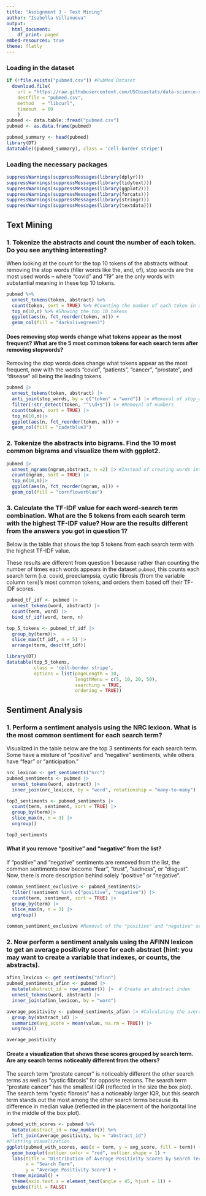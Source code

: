 ```yaml
---
title: "Assignment 3 - Text Mining"
author: "Isabella Villanueva"
output:
  html_document:
    df_print: paged
embed-resources: true
theme: flatly
---
```


### Loading in the dataset 
```r
if (!file.exists("pubmed.csv")) #PubMed Dataset
  download.file(
    url = "https://raw.githubusercontent.com/USCbiostats/data-science-data/master/03_pubmed/pubmed.csv",
    destfile = "pubmed.csv",
    method   = "libcurl",
    timeout  = 60
    )
pubmed <- data.table::fread("pubmed.csv")
pubmed <- as.data.frame(pubmed)

pubmed_summary <- head(pubmed)
library(DT)
datatable((pubmed_summary), class = 'cell-border stripe')
```
### Loading the necessary packages
```r
suppressWarnings(suppressMessages(library(dplyr)))
suppressWarnings(suppressMessages(library(tidytext)))
suppressWarnings(suppressMessages(library(ggplot2)))
suppressWarnings(suppressMessages(library(forcats)))
suppressWarnings(suppressMessages(library(stringr)))
suppressWarnings(suppressMessages(library(textdata)))
```

## Text Mining 

### 1. Tokenize the abstracts and count the number of each token. Do you see anything interesting?

When looking at the count for the top 10 tokens of the abstracts without removing the stop words (filler words like the, and, of), stop words are the most used words -- where "covid" and "19" are the only words with substantial meaning in these top 10 tokens. 
```r
pubmed %>%
  unnest_tokens(token, abstract) %>%
  count(token, sort = TRUE) %>% #Counting the number of each token in abstracts 
  top_n(10,n) %>% #Showing the top 10 tokens
  ggplot(aes(n, fct_reorder(token, n))) +
  geom_col(fill = "darkolivegreen3")
```

#### Does removing stop words change what tokens appear as the most frequent? What are the 5 most common tokens for each search term after removing stopwords?

Removing the stop words does change what tokens appear as the most frequent, now with the words "covid", "patients", "cancer", "prostate", and "disease" all being the leading tokens. 
```r
pubmed |>
  unnest_tokens(token, abstract) |>
  anti_join(stop_words, by = c("token" = "word")) |> #Removal of stop_words
  filter(!str_detect(token, "^\\d+$")) |> #Removal of numbers
  count(token, sort = TRUE) |>
  top_n(10,n)|>
  ggplot(aes(n, fct_reorder(token, n))) +
  geom_col(fill = "cadetblue3")
```

### 2. Tokenize the abstracts into bigrams. Find the 10 most common bigrams and visualize them with ggplot2.

```r
pubmed |>
  unnest_ngrams(ngram,abstract, n =2) |> #Instead of creating words into tokens, making two word phrases = bigrams
  count(ngram, sort = TRUE) |>
  top_n(10,n)|>
  ggplot(aes(n, fct_reorder(ngram, n))) +
  geom_col(fill = "cornflowerblue")
```

### 3. Calculate the TF-IDF value for each word-search term combination. What are the 5 tokens from each search term with the highest TF-IDF value? How are the results different from the answers you got in question 1?

Below is the table that shows the top 5 tokens from each search term with the highest TF-IDF value. 

These results are different from question 1 because rather than counting the number of times each words appears in the dataset `pubmed`, this counts each search term (i.e. covid, preeclampsia, cystic fibrosis (from the variable column `term`)'s most common tokens, and orders them based off their TF-IDF scores. 
```r
pubmed_tf_idf <- pubmed |>
  unnest_tokens(word, abstract) |>
  count(term, word) |>
  bind_tf_idf(word, term, n)

top_5_tokens <- pubmed_tf_idf |>
  group_by(term)|>
  slice_max(tf_idf, n = 5) |>           
  arrange(term, desc(tf_idf)) 

library(DT)
datatable(top_5_tokens, 
          class = 'cell-border stripe',
          options = list(pageLength = 10,         
                         lengthMenu = c(5, 10, 20, 50), 
                         searching = TRUE,      
                         ordering = TRUE))
```
## Sentiment Analysis

### 1. Perform a sentiment analysis using the NRC lexicon. What is the most common sentiment for each search term? 

Visualized in the table below are the top 3 sentiments for each search term. Some have a mixture of "positive" and "negative" sentiments, while others have "fear" or "anticipation." 
```r
nrc_lexicon <- get_sentiments("nrc")
pubmed_sentiments <- pubmed |>
  unnest_tokens(word, abstract) |>
  inner_join(nrc_lexicon, by = "word", relationship = "many-to-many")

top3_sentiments <- pubmed_sentiments |>
  count(term, sentiment, sort = TRUE) |>
  group_by(term)|>
  slice_max(n, n = 3) |>
  ungroup()

top3_sentiments
```

#### What if you remove "positive" and "negative" from the list?
If "positive" and "negative" sentiments are removed from the list, the common sentiments now become "fear", "trust", "sadness", or "disgust". Now, there is more description behind solely "positive" or "negative". 
```r
common_sentiment_exclusive <- pubmed_sentiments|>
  filter(!sentiment %in% c("positive", "negative")) |>
  count(term, sentiment, sort = TRUE) |>
  group_by(term) |>
  slice_max(n, n = 3) |>
  ungroup()

common_sentiment_exclusive #Removal of the "positive" and "negative" sentiments
```

### 2. Now perform a sentiment analysis using the AFINN lexicon to get an average positivity score for each abstract (hint: you may want to create a variable that indexes, or counts, the abstracts).

```r
afinn_lexicon <- get_sentiments("afinn")
pubmed_sentiments_afinn <- pubmed |>
  mutate(abstract_id = row_number()) |>  # Create an abstract index
  unnest_tokens(word, abstract) |>
  inner_join(afinn_lexicon, by = "word")

average_positivity <- pubmed_sentiments_afinn |> #Calculating the average positivity 
  group_by(abstract_id) |>
  summarize(avg_score = mean(value, na.rm = TRUE)) |>
  ungroup()

average_positivity
```

#### Create a visualization that shows these scores grouped by search term. Are any search terms noticeably different from the others?

The search term "prostate cancer" is noticeably different the other search terms as well as "cystic fibrosis" for opposite reasons. The search term "prostate cancer" has the smallest IQR (reflected in the size the box plot). The search term "cystic fibrosis" has a noticeably larger IQR, but this search term stands out the most among the other search terms because its difference in median value (reflected in the placement of the horizontal line in the middle of the box plot).

```r
pubmed_with_scores <- pubmed %>%
  mutate(abstract_id = row_number()) %>%
  left_join(average_positivity, by = "abstract_id")
#Plotting visualization 
ggplot(pubmed_with_scores, aes(x = term, y = avg_score, fill = term)) +
  geom_boxplot(outlier.color = "red", outlier.shape = 1) +
  labs(title = "Distribution of Average Positivity Scores by Search Term",
       x = "Search Term",
       y = "Average Positivity Score") +
  theme_minimal() +
  theme(axis.text.x = element_text(angle = 45, hjust = 1)) +
  guides(fill = FALSE)
```

